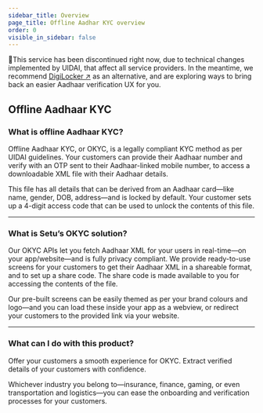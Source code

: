 ```yaml
---
sidebar_title: Overview
page_title: Offline Aadhar KYC overview
order: 0
visible_in_sidebar: false
---
```

<Callout type="error">
  🚨This service has been discontinued right now, due to technical changes implemented by UIDAI, that affect all service providers. In the meantime, we recommend <a href="/data/digilocker/overview">DigiLocker ↗</a> as an alternative, and are exploring ways to bring back an easier Aadhaar verification UX for you.
</Callout>

## Offline Aadhaar KYC

### What is offline Aadhaar KYC?

Offline Aadhaar KYC, or OKYC, is a legally compliant KYC method as per UIDAI guidelines. Your customers can provide their Aadhaar number and verify with an OTP sent to their Aadhaar-linked mobile number, to access a downloadable XML file with their Aadhaar details.

This file has all details that can be derived from an Aadhaar card—like name, gender, DOB, address—and is locked by default. Your customer sets up a 4-digit access code that can be used to unlock the contents of this file.

<hr class="primary" />

### What is Setu’s OKYC solution?

Our OKYC APIs let you fetch Aadhaar XML for your users in real-time—on your app/website—and is fully privacy compliant. We provide ready-to-use screens for your customers to get their Aadhaar XML in a shareable format, and to set up a share code. The share code is made available to you for accessing the contents of the file.

Our pre-built screens can be easily themed as per your brand colours and logo—and you can load these inside your app as a webview, or redirect your customers to the provided link via your website.

<hr class="primary" />

### What can I do with this product?

Offer your customers a smooth experience for OKYC. Extract verified details of your customers with confidence.

Whichever industry you belong to—insurance, finance, gaming, or even transportation and logistics—you can ease the onboarding and verification processes for your customers.

<WasPageHelpful />
